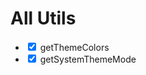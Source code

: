 
<Meta title="All Utils" />

# All Utils

- <input type="checkbox" readOnly checked /> getThemeColors
- <input type="checkbox" readOnly checked /> getSystemThemeMode
